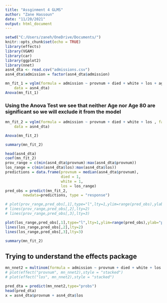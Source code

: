 ---
title: "Assginment 4 GLMS"
author: "Zane Hassoun"
date: "11/20/2021"
output: html_document
---

```{r setup, include=FALSE}
setwd("C:/Users/zaneh/OneDrive/Documents/")
knitr::opts_chunk$set(echo = TRUE)
library(effects)
library(VGAM)
library(car)
library(ggplot2)
library(nnet)
asn4_dta <- read.csv("admissions.csv")
asn4_dta$admission = factor(asn4_dta$admission)


```



```{r}

mn_fit_1 = vglm(formula = admission ~ provnum + died + white + los + age + age80, family = multinomial(refLevel = 1), 
    data = asn4_dta)
Anova(mn_fit_1)

```   

### Using the Anova Test we see that neither Age nor Age 80 are significant so we will exclude it from the model

```{r}
mn_fit_2 = vglm(formula = admission ~ provnum + died + white + los , family = multinomial(refLevel = 1), 
    data = asn4_dta)

Anova(mn_fit_2)

summary(mn_fit_2)
```

```{r}
head(asn4_dta)
coef(mn_fit_2)
prov_range = c(min(asn4_dta$provnum):max(asn4_dta$provnum))
los_range = c(min(asn4_dta$los):max(asn4_dta$los))
predictions = data.frame(provnum = median(asn4_dta$provnum),
                         died = 1, 
                         white = 1, 
                         los = los_range)
pred_obs = predict(mn_fit_2,
        newdata=predictions, type = "response")

# plot(prov_range,pred_obs[,1],type="l",lty=1,ylim=range(pred_obs),ylab="p")
# lines(prov_range,pred_obs[,2],lty=2)
# lines(prov_range,pred_obs[,3],lty=3)

plot(los_range,pred_obs[,1],type="l",lty=1,ylim=range(pred_obs),ylab="p")
lines(los_range,pred_obs[,2],lty=2)
lines(los_range,pred_obs[,3],lty=3)

summary(mn_fit_2)

```
## Trying to understand the effects package

```{r}
mn_nnet2 = multinom(formula = admission ~ provnum + died + white + los , data = asn4_dta)
# plot(effect("provnum", mn_nnet2),style = "stacked")
# plot(effect("los", mn_nnet2),style = "stacked")
```


```{r}
pred_dta = predict(mn_nnet2,type="probs")
head(pred_dta)
x = asn4_dta$provnum + asn4_dta$los
```












